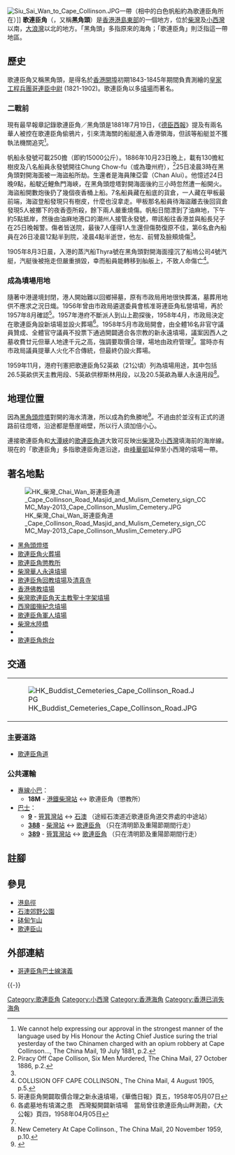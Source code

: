 {{about|香港島東部的一個地方|另外一個在尖沙咀有類似名稱的海角|黑頭角}}
[[File:Siu_Sai_Wan_to_Cape_Collinson.JPG|right]]一帶（相中的白色帆船約為歌連臣角所在）]]
'''歌連臣角'''（{{lang-en|Cape Collinson}}，又稱'''黑角頭'''）是[[香港|香港]][[香港島|港島]][[東區_(香港)|東部]]的一個地方，位於[[柴灣|柴灣]]及[[小西灣|小西灣]]以南，[[大浪灣_(香港島)|大浪灣]]以北的地方。「黑角頭」多指原來的海角；「歌連臣角」則泛指這一帶地區。

== 歷史 ==
歌連臣角又稱黑角頭，是得名於[[香港開埠|香港開埠]]初期1843-1845年期間負責測繪的[[皇家工程兵團|皇家工程兵團]][[哥連臣|哥連臣]][[中尉|中尉]] (1821-1902)。歌連臣角以多[[墳場|墳場]]而著名。

=== 二戰前 ===
現有最早報章記錄歌連臣角／黑角頭是1881年7月19日，《[[德臣西報|德臣西報]]》提及有兩名華人被控在歌連臣角偷鴉片，引來清海關的船艇進入香港領海，但該等船艇並不獲執法機關追究<ref>We cannot help expressing our approval in the strongest manner of the language used by His Honour the Acting Chief Justice suring the trial yesterday of the two Chinamen charged with an opium robbery at Cape Collinson..., The China Mail, 19 July 1881, p.2.</ref>。

帆船永發號可載250擔（即約15000公斤）。1886年10月23日晚上，載有130擔紅樹皮及八名船員永發號開往Chung Chow-fu（或為瓊州府），<ref name="CM18861027">Piracy Off Cape Collison, Six Men Murdered, The China Mail, 27 October 1886, p.2.</ref>25日凌晨3時在黑角頭對開海面被一海盜船所劫。生還者是海員陳亞雷（Chan Alui）。他憶述24日晚9點，船駛近鯉魚門海峽，在黑角頭燈塔對開海面後約三小時忽然遭一船開火。海盜船開數炮後扔了幾個夜香桶上船。7名船員藏在船底的貨倉，一人藏在甲板最前端，海盜登船發現只有樹皮，什麼也沒拿走。甲板那名船員待海盜離去後回貨倉發現5人被擲下的夜香壺所殺，餘下兩人嚴重燒傷。帆船日間漂到了油麻地，下午約5點抵岸，然後由油麻地港口的潮州人接管永發號，帶該船往香港並與船長兒子在25日晚報警。傷者皆送院，最後7人僅得1人生還但傷勢復原不佳，第6名倉內船員在26日凌晨12點半到院，凌晨4點半逝世，他左、前臂及臉頰燒傷<ref name="CM18861027"/>。

1905年8月3日晨，入港的蒸汽船Thyra號在黑角頭對開海面撞沉了船塢公司4號汽艇，汽艇後被拖走但嚴重損毀，幸而船員能轉移到舢舨上，不致人命傷亡<ref>COLLISION OFF CAPE COLLINSON., The China Mail, 4 August 1905, p.5.</ref>。

=== 成為墳場用地 ===
隨著中港邊境封閉，港人開始難以回鄉掃墓，原有市政局用地很快葬滿，墓葬用地供不應求之況日熾。1956年曾由市政局遴選委員會核准哥連臣角私營墳場，再於1957年8月確認<ref name="wkyp19580507">哥連臣角開闢取價合理之新永遠墳場，《華僑日報》頁五，1958年05月07日</ref>。1957年港府不斷派人到山上勘探後，1958年4月，市政局決定在歌連臣角設新墳場並設火葬場<ref>各處墓地有墳滿之患　西灣擬開闢新墳場　當局曾往歌連臣角山畔測勘，《大公報》頁四，1958年04月05日</ref>。1958年5月市政局開會，由全體16名非官守議員贊成、全體官守議員不投票下通過開闢適合各宗教的新永遠墳場，議案因西人之墓收費廿元但華人地達千元之高，強調要取價合理，場地由政府管理<ref name="wkyp19580507"/>。當時亦有市政局議員提華人火化不合傳統，但最終仍設火葬場。

1959年11月，港府刊憲把歌連臣角52英畝（21公頃）列為墳場用途，其中包括26.5英畝供天主教用段、5英畝供穆斯林用段，以及20.5英畝為華人永遠用段<ref>New Cemetery At Cape Collinson., The China Mail, 20 November 1959, p.10.</ref>。

== 地理位置 ==
因為[[黑角頭燈塔|黑角頭燈塔]]對開的海水清澈，所以成為釣魚勝地<ref>{{Cite web |url=http://fishing.dinball.com/v5/index.php?option=com_content&task=view&id=246&Itemid=36 |title=電波釣魚網 - 四級釣點黑角頭 |accessdate=2007-07-20 |archive-date=2007-09-09 |archive-url=https://web.archive.org/web/20070909071335/http://fishing.dinball.com/v5/index.php?option=com_content&task=view&id=246&Itemid=36 |dead-url=no }}</ref>。不過由於並沒有正式的道路前往燈塔，沿途都是懸崖峭壁，所以行人須加倍小心。

連接歌連臣角和[[大潭峽|大潭峽]]的[[歌連臣角道|歌連臣角道]]大致可反映出[[柴灣|柴灣]]及[[小西灣|小西灣]]填海前的海岸線。現在的「歌連臣角」多指歌連臣角道沿途，由[[峰華邨|峰華邨]]延伸至小西灣的墳場一帶。

==著名地點==
[[File:HK_柴灣_Chai_Wan_哥連臣角道_Cape_Collinson_Road_Masjid_and_Mulism_Cemetery_sign_CCMC_May-2013_Cape_Collinson_Muslim_Cemetery.JPG|thumb]]
*[[黑角頭燈塔|黑角頭燈塔]]
*[[歌連臣角火葬場|歌連臣角火葬場]]
*[[歌連臣角懲教所|歌連臣角懲教所]]
*[[柴灣華人永遠墳場|柴灣華人永遠墳場]]
*[[歌連臣角回教墳場|歌連臣角回教墳場]]及[[柴湾清真寺|清真寺]]
*[[香港佛教墳場|香港佛教墳場]]
*[[柴灣歌連臣角天主教聖十字架墳場|柴灣歌連臣角天主教聖十字架墳場]]
*[[西灣國殤紀念墳場|西灣國殤紀念墳場]]
*[[歌連臣角軍人墳場|歌連臣角軍人墳場]]
*[[柴灣|柴灣]][[水陸橋|水陸橋]]
*{{Link-yue|黑角頭石刻}}
*[[歌連臣角炮台|歌連臣角炮台]]

==交通==
{| align="right"
|[[File:HK_Buddist_Cemeteries_Cape_Collinson_Road.JPG|right]]
|[[File:HK_Chai_Wan_Cemeteries_Cape_Collinson_bus_389_and_388.JPG|right]]
|}

===主要道路===
*[[歌連臣角道|歌連臣角道]]

===公共運輸===
*[[專線小巴|專線小巴]]：
** '''18M''' - [[港鐵|港鐵]][[柴灣站|柴灣站]] ↔ 歌連臣角（懲教所）
*[[巴士|巴士]]：
** '''[[新巴9號線|9]]''' - [[筲箕灣站|筲箕灣站]] ↔ [[石澳|石澳]] （途經石澳道近歌連臣角道交界處的中途站）
** '''[[新巴388線|388]]''' - [[柴灣站|柴灣站]] ↔ [[歌連臣角|歌連臣角]] （只在清明節及重陽節期間行走）
** '''[[新巴389線|389]]''' - [[筲箕灣站|筲箕灣站]] ↔ [[歌連臣角|歌連臣角]] （只在清明節及重陽節期間行走）

==註腳==
{{reflist}}

==參見==
*[[港島徑|港島徑]]
*[[石澳郊野公園|石澳郊野公園]]
*[[砵甸乍山|砵甸乍山]]
*[[歌連臣山|歌連臣山]]

==外部連結==
{{commonscat|Cape Collinson}}
*[https://web.archive.org/web/20060515110017/http://hk.geocities.com/ntoreg/colinsion.htm 哥連臣角巴士線演義]

{{coord|display=title}}
{{-}}
{{東區 (香港)}}
{{香港海角}}
[[Category:歌連臣角|Category:歌連臣角]]
[[Category:小西灣|Category:小西灣]]
[[Category:香港海角|Category:香港海角]]
[[Category:香港已消失海角|Category:香港已消失海角]]